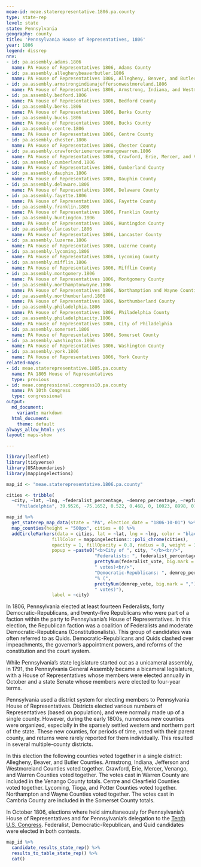 ```yaml
---
meae-id: meae.staterepresentative.1806.pa.county
type: state-rep
level: state
state: Pennsylvania
geography: county
title: 'Pennsylvania House of Representatives, 1806'
year: 1806
legend: dissrep
nnv:
- id: pa.assembly.adams.1806
  name: PA House of Representatives 1806, Adams County
- id: pa.assembly.alleghenybeaverbutler.1806
  name: PA House of Representatives 1806, Allegheny, Beaver, and Butler Counties
- id: pa.assembly.armstrongindianajeffersonwestmoreland.1806
  name: PA House of Representatives 1806, Armstrong, Indiana, and Westmoreland Counties
- id: pa.assembly.bedford.1806
  name: PA House of Representatives 1806, Bedford County
- id: pa.assembly.berks.1806
  name: PA House of Representatives 1806, Berks County
- id: pa.assembly.bucks.1806
  name: PA House of Representatives 1806, Bucks County
- id: pa.assembly.centre.1806
  name: PA House of Representatives 1806, Centre County
- id: pa.assembly.chester.1806
  name: PA House of Representatives 1806, Chester County
- id: pa.assembly.crawforderiemercervenangowarren.1806
  name: PA House of Representatives 1806, Crawford, Erie, Mercer, and Venango Counties
- id: pa.assembly.cumberland.1806
  name: PA House of Representatives 1806, Cumberland County
- id: pa.assembly.dauphin.1806
  name: PA House of Representatives 1806, Dauphin County
- id: pa.assembly.delaware.1806
  name: PA House of Representatives 1806, Delaware County
- id: pa.assembly.fayette.1806
  name: PA House of Representatives 1806, Fayette County
- id: pa.assembly.franklin.1806
  name: PA House of Representatives 1806, Franklin County 
- id: pa.assembly.huntingdon.1806
  name: PA House of Representatives 1806, Huntingdon County
- id: pa.assembly.lancaster.1806
  name: PA House of Representatives 1806, Lancaster County
- id: pa.assembly.luzerne.1806
  name: PA House of Representatives 1806, Luzerne County
- id: pa.assembly.lycoming.1806
  name: PA House of Representatives 1806, Lycoming County
- id: pa.assembly.mifflin.1806
  name: PA House of Representatives 1806, Mifflin County
- id: pa.assembly.montgomery.1806
  name: PA House of Representatives 1806, Montgomery County
- id: pa.assembly.northamptonwayne.1806
  name: PA House of Representatives 1806, Northamption and Wayne Counties
- id: pa.assembly.northumberland.1806
  name: PA House of Representatives 1806, Northumberland County
- id: pa.assembly.philadelphia.1806
  name: PA House of Representatives 1806, Philadelphia County
- id: pa.assembly.philadelphiacity.1806
  name: PA House of Representatives 1806, City of Philadelphia
- id: pa.assembly.somerset.1806
  name: PA House of Representatives 1806, Somerset County
- id: pa.assembly.washington.1806
  name: PA House of Representatives 1806, Washington County
- id: pa.assembly.york.1806
  name: PA House of Representatives 1806, York County
related-maps:
- id: meae.staterepresentative.1805.pa.county
  name: PA 1805 House of Representatives
  type: previous
- id: meae.congressional.congress10.pa.county
  name: PA 10th Congress
  type: congressional  
output:
  md_document:
    variant: markdown
  html_document:
    theme: default
always_allow_html: yes
layout: maps-show

---
```


```r
library(leaflet)
library(tidyverse)
library(USAboundaries)
library(mappingelections)

map_id <- "meae.staterepresentative.1806.pa.county"

cities <- tribble(
  ~city, ~lat, ~lng, ~federalist_percentage, ~demrep_percentage, ~repfac_percentage, ~federalist_vote, ~demrep_vote, ~repfac_vote,
    "Philadelphia", 39.9526, -75.1652, 0.522, 0.468, 0, 10023, 8998, 0)
```

<div class="map">

```r
map_id %>%
  get_staterep_map_data(state = "PA", election_date = "1806-10-01") %>%
  map_counties(height = "500px", cities = 0) %>%
  addCircleMarkers(data = cities, lat = ~lat, lng = ~lng, color = "black",
                 fillColor = mappingelections:::poli_chrome(cities),
                 opacity = 1, fillOpacity = 0.8, radius = 8, weight = 3,
                 popup = ~paste0("<b>City of ", city, "</b><br/>",
                                 "Federalists: ", federalist_percentage * 100, "% (", 
                                 prettyNum(federalist_vote, big.mark = ","), 
                                 " votes)<br/>",
                                 "Democratic-Republicans: ", demrep_percentage * 100,
                                 "% (", 
                                 prettyNum(demrep_vote, big.mark = ","),
                                 " votes)"),
                 label = ~city) 
```

</div>

In 1806, Pennsylvania elected at least fourteen Federalists, forty Democratic-Republicans, and twenty-five Republicans who were part of a faction within the party to Pennsylvania’s House of Representatives. In this election, the Republican faction was a coalition of Federalists and moderate Democratic-Republicans (Constitutionalists). This group of candidates was often referred to as Quids. Democratic-Republicans and Quids clashed over impeachments, the governor's appointment powers, and reforms of the constitution and the court system.

While Pennsylvania’s state legislature started out as a unicameral assembly, in 1791, the Pennsylvania General Assembly became a bicameral legislature, with a House of Representatives whose members were elected annually in October and a state Senate whose members were elected to four-year terms.

Pennsylvania used a district system for electing members to Pennsylvania House of Representatives. Districts elected various numbers of Representatives (based on population), and were normally made up of a single county. However, during the early 1800s, numerous new counties were organized, especially in the sparsely settled western and northern part of the state. These new counties, for periods of time, voted with their parent county, and returns were rarely reported for them individually. This resulted in several multiple-county districts. 

In this election the following counties voted together in a single district: Allegheny, Beaver, and Butler Counties. Armstrong, Indiana, Jefferson and Westmoreland Counties voted together. Crawford, Erie, Mercer, Venango, and Warren Counties voted together. The votes cast in Warren County are included in the Venango County totals. Centre and Clearfield Counties voted together. Lycoming, Tioga, and Potter Counties voted together. Northampton and Wayne Counties voted together. The votes cast in Cambria County are included in the Somerset County totals.

In October 1806, elections where held simultaneously for Pennsylvania’s House of Representatives and for Pennsylvania’s delegation to the [Tenth U.S. Congress](http://earlyamericanelections.org/maps/meae.congressional.congress10.pa.county.html). Federalist, Democratic-Republican, and Quid candidates were elected in both contests.

<div class="results-table">

```r
map_id %>%
  candidate_results_state_rep() %>%
  results_to_table_state_rep() %>%
  cat()
```

</div>
